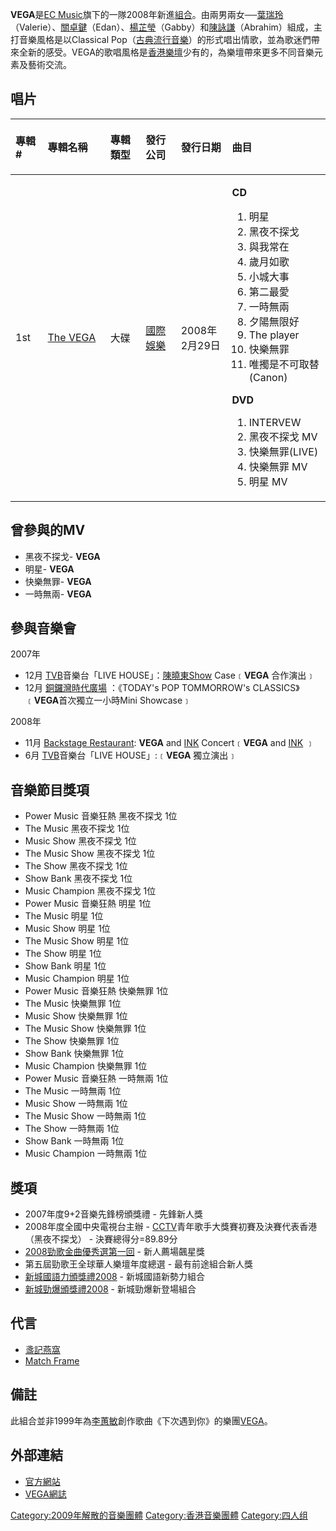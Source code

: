 {{藝人
| 姓名 = VEGA
| 類型 = 組合
| 國籍 = {{CNHK}}<br/>{{PRC}}（Valerie）<br/>{{CAN}}（Edan）<br/>{{USA}}（Gabby）<br/>{{HK}}（Abrahim）
| 語言 = [[現代標準漢語|國語]]、[[粵語|粵語]]、[[英語|英語]]
| 演奏樂器 = 
| 音樂類型 = [[粵語流行音樂|粵語流行音樂]]
| 職業 = [[歌手|歌手]]
| 出身地 = [[香港|香港]]
| 活躍年代 = 2008年至2009年
| 教育程度 = 
|  music_genre       = [[古典音樂|古典]][[流行音樂|流行音樂]]
|  record_label      = [[國際娛樂|國際娛樂]]（EC Music）（已倒閉）
|過往成員 =  [[關卓鍵|關卓鍵]]（Edan）<br />[[陳詠謙|陳詠謙]]（Abrahim）<br />[[葉瑞玲|葉瑞玲]]（Valerie）<br />[[楊芷瑩|楊芷瑩]]（Gabby）
}}
'''VEGA'''是[[EC_Music|EC Music]]旗下的一隊2008年新進[[組合|組合]]。由兩男兩女──[[葉瑞玲|葉瑞玲]]（Valerie）、[[關卓鍵|關卓鍵]]（Edan）、[[楊芷瑩|楊芷瑩]]（Gabby）和[[陳詠謙|陳詠謙]]（Abrahim）組成，主打音樂風格是以Classical Pop（[[古典音樂|古典]][[流行音樂|流行音樂]]）的形式唱出情歌，並為歌迷們帶來全新的感受。VEGA的歌唱風格是[[香港樂壇|香港樂壇]]少有的，為樂壇帶來更多不同音樂元素及藝術交流。

== 唱片 ==
{| class="wikitable"
!align="left" width="75px"| 專輯 #
!align="left" width="225px"| 專輯名稱
!align="left" width="125px"| 專輯類型
!align="left" width="125px"| 發行公司
!align="left" width="150px"| 發行日期
!align="left" width="250px"| 曲目
|-
! 1st
! [[The_VEGA|The VEGA]]
| 大碟
| [[國際娛樂|國際娛樂]]
| 2008年2月29日
| {{HideH|曲目}}
'''CD'''
# 明星
# 黑夜不探戈
# 與我常在
# 歲月如歌
# 小城大事
# 第二最愛
# 一時無兩
# 夕陽無限好
# The player
# 快樂無罪
# 唯擉是不可取替(Canon)

'''DVD'''
# INTERVEW
# 黑夜不探戈 MV
# 快樂無罪(LIVE)
# 快樂無罪 MV
# 明星 MV
{{HideF}}
|}

== 曾參與的MV ==
*黑夜不探戈- '''VEGA'''
*明星- '''VEGA'''
*快樂無罪- '''VEGA'''
*一時無兩- '''VEGA'''

== 參與音樂會 ==
2007年
*12月 [[TVB|TVB]]音樂台「LIVE HOUSE」：[[陳曉東|陳曉東]]Show Case﹝'''VEGA''' 合作演出﹞
*12月 [[時代廣場_(香港)|銅鑼灣時代廣場]] ：《TODAY's POP TOMMORROW's CLASSICS》 ﹝'''VEGA'''首次獨立一小時Mini Showcase﹞
2008年
*11月 [[Backstage_Restaurant|Backstage Restaurant]]: '''VEGA''' and [[INK|INK]] Concert﹝'''VEGA''' and [[INK|INK]] ﹞
* 6月 [[TVB|TVB]]音樂台「LIVE HOUSE」:﹝'''VEGA''' 獨立演出﹞


== 音樂節目獎項 ==
*Power Music 音樂狂熱 黑夜不探戈 1位
*The Music 黑夜不探戈 1位
*Music Show 黑夜不探戈 1位
*The Music Show 黑夜不探戈 1位
*The Show 黑夜不探戈 1位
*Show Bank 黑夜不探戈 1位
*Music Champion 黑夜不探戈 1位
*Power Music 音樂狂熱 明星 1位
*The Music 明星 1位
*Music Show 明星 1位
*The Music Show 明星 1位
*The Show 明星 1位
*Show Bank 明星 1位
*Music Champion 明星 1位
*Power Music 音樂狂熱 快樂無罪 1位
*The Music 快樂無罪 1位
*Music Show 快樂無罪 1位
*The Music Show 快樂無罪 1位
*The Show 快樂無罪 1位
*Show Bank 快樂無罪 1位
*Music Champion 快樂無罪 1位
*Power Music 音樂狂熱 一時無兩 1位
*The Music 一時無兩 1位
*Music Show 一時無兩 1位
*The Music Show 一時無兩 1位
*The Show 一時無兩 1位
*Show Bank 一時無兩 1位
*Music Champion 一時無兩 1位

== 獎項 ==
*2007年度9+2音樂先鋒榜頒獎禮 - 先鋒新人獎
*2008年度全國中央電視台主辦 - [[中国中央电视台|CCTV]]青年歌手大獎賽初賽及決賽代表香港（黑夜不探戈） - 決賽總得分=89.89分
*[[2008年勁歌金曲優秀選第一回得獎名單|2008勁歌金曲優秀選第一回]] - 新人薦場飆星獎
*第五屆勁歌王全球華人樂壇年度總選 - 最有前途組合新人獎
*[[2008年度新城國語力頒獎禮得獎名單|新城國語力頒獎禮2008]] - 新城國語新勢力組合
*[[2008年度新城勁爆頒獎禮得獎名單|新城勁爆頒獎禮2008]] - 新城勁爆新登場組合

== 代言 ==
*[[盞記燕窩|盞記燕窩]]
*[[Match_Frame|Match Frame]]

== 備註 ==
此組合並非1999年為[[李蕙敏|李蕙敏]]創作歌曲《下次遇到你》的樂團[[VEGA_(樂團)|VEGA]]。

== 外部連結 ==
*[https://web.archive.org/web/20071027055616/http://www.thevega.hk/ 官方網站]
*[http://hk.myblog.yahoo.com/vega_lovemusic VEGA網誌]{{Wayback|url=http://hk.myblog.yahoo.com/vega_lovemusic |date=20080115172703 }}

[[Category:2009年解散的音樂團體|Category:2009年解散的音樂團體]]
[[Category:香港音樂團體|Category:香港音樂團體]]
[[Category:四人组|Category:四人组]]